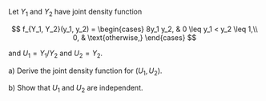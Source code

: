 Let $Y_1$ and $Y_2$ have joint density function

$$
f_{Y_1, Y_2}(y_1, y_2) =
\begin{cases}
    8y_1 y_2, & 0 \leq y_1 < y_2 \leq 1,\\
    0, & \text{otherwise,}
\end{cases}
$$

and $U_1 = Y_1 / Y_2$ and $U_2 = Y_2$.

a) Derive the joint density function for $(U_1, U_2)$.

b) Show that $U_1$ and $U_2$ are independent.

